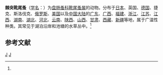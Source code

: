 {{Speciesbox
| taxon = Dunhevedia crassa
| binomial_authority = (King, 1853)<ref name='id12394'>{{cite web| url =http://www.bioinfo.cn/db05/BjdwSpecies.php?action=view&id=12394| title =棘突靴尾蚤| work =《中国动物物种编目数据库》| publisher =中国科学院微生物研究所| author =中国科学院动物研究所| accessdate =2009-04-28| deadurl =yes| archiveurl =https://web.archive.org/web/20160305064409/http://www.bioinfo.cn/db05/BjdwSpecies.php?action=view&id=12394| archivedate =2016-03-05}}</ref>
}}

'''棘突靴尾蚤'''（[[学名|学名]]：{{lang|la|''Dunhevedia crassa''}}）为[[盘肠蚤科|盘肠蚤科]][[靴尾蚤属|靴尾蚤属]]的动物。分布于[[日本|日本]]、英国、[[德国|德国]]、捷克、斯洛伐克、[[俄罗斯|俄罗斯]]、[[美国|美国]]以及[[中国大陆|中国大陆]]的[[广东|广东]]、[[广西|广西]]、[[福建|福建]]、[[浙江|浙江]]、[[江苏|江苏]]、[[江西|江西]]、[[湖南|湖南]]、[[湖北|湖北]]、[[河北|河北]]、[[云南|云南]]、[[陕西|陕西]]、[[山西|山西]]、[[甘肃|甘肃]]、[[西藏|西藏]]、[[新疆|新疆]]等地，属于广温性种类。其常见于湖泊沿岸和池塘的水草丛中。<ref name='id12394'/>

== 参考文献 ==
{{reflist}}

{{节肢动物小作品}}

{{taxonbar}}
[[Category:_1853年描述的动物|J]]
[[Category:靴尾蚤属|J]]